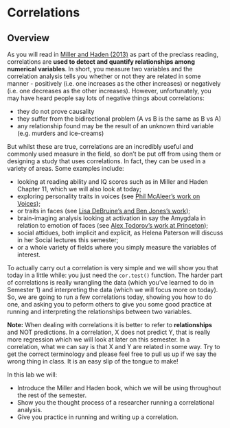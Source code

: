 # Correlations

## Overview

As you will read in <a href="https://drive.google.com/file/d/0B1fyuTuvj3YoaFdUR3FZaXNuNXc/view" target = "_blank">Miller and Haden (2013)</a> as part of the preclass reading, correlations are **used to detect and quantify relationships among numerical variables**. In short, you measure two variables and the correlation analysis tells you whether or not they are related in some manner - positively (i.e. one increases as the other increases) or negatively (i.e. one decreases as the other increases). However, unfortunately, you may have heard people say lots of negative things about correlations:

* they do not prove causality
* they suffer from the bidirectional problem (A vs B is the same as B vs A)
* any relationship found may be the result of an unknown third variable (e.g. murders and ice-creams)

But whilst these are true, correlations are an incredibly useful and commonly used measure in the field, so don't be put off from using them or designing a study that uses correlations. In fact, they can be used in a variety of areas. Some examples include: 

* looking at reading ability and IQ scores such as in Miller and Haden Chapter 11, which we will also look at today; 
* exploring personality traits in voices (see <a href="http://journals.plos.org/plosone/article?id=10.1371/journal.pone.0185651" target = "_blank">Phil McAleer's work on Voices</a>);
* or traits in faces (see <a href="http://facelab.org/" target = "_blank">Lisa DeBruine's and Ben Jones's work</a>);
* brain-imaging analysis looking at activation in say the Amygdala in relation to emotion of faces (see <a href="https://psych.princeton.edu/person/alexander-todorov" target = "_blank">Alex Todorov's work at Princeton</a>);
* social attidues, both implicit and explicit, as Helena Paterson will discuss in her Social lectures this semester;
* or a whole variety of fields where you simply measure the variables of interest.

To actually carry out a correlation is very simple and we will show you that today in a little while: you just need the `cor.test()` function.  The harder part of correlations is really wrangling the data (which you've learned to do in Semester 1) and interpreting the data (which we will focus more on today). So, we are going to run a few correlations today, showing you how to do one, and asking you to peform others to give you some good practice at running and interpreting the relationships between two variables. 

**Note:** When dealing with correlations it is better to refer to **relationships** and NOT predictions. In a correlation, X does not predict Y, that is really more regression which we will look at later on this semester. In a correlation, what we can say is that X and Y are related in some way. Try to get the correct terminology and please feel free to pull us up if we say the wrong thing in class. It is an easy slip of the tongue to make!

In this lab we will:

* Introduce the Miller and Haden book, which we will be using throughout the rest of the semester.
* Show you the thought process of a researcher running a correlational analysis.
* Give you practice in running and writing up a correlation.
